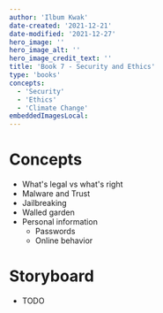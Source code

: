 ```yaml
---
author: 'Ilbum Kwak'
date-created: '2021-12-21'
date-modified: '2021-12-27'
hero_image: ''
hero_image_alt: ''
hero_image_credit_text: ''
title: 'Book 7 - Security and Ethics'
type: 'books'
concepts:
  - 'Security'
  - 'Ethics'
  - 'Climate Change'
embeddedImagesLocal:
---
```



# Concepts

- What's legal vs what's right
- Malware and Trust
- Jailbreaking
- Walled garden
- Personal information
  - Passwords
  - Online behavior

# Storyboard

- TODO
